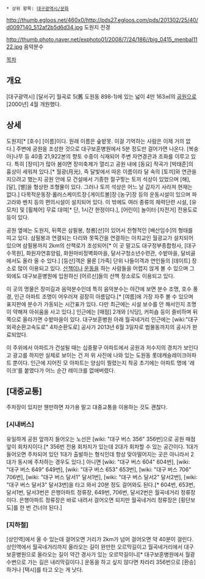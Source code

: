  * 상위 항목: [[대구광역시/문화]]

http://thumb.egloos.net/460x0/http://pds27.egloos.com/pds/201302/25/40/d0097140_512af2b5d6d34.jpg
도원지 전경

http://thumb.photo.naver.net/exphoto01/2008/7/24/186//big_0415_menbal1122.jpg
음악분수

[[목차]]
== 개요 ==
[대구광역시] [달서구] 월곡로 5(舊 도원동 898-1)에 있는 넓이 4만 163㎡의 [[공원]]으로 [2000년] 4월 개원했다. 

== 상세 ==
도원지[* [호수] [이름]이다. 원래 이름은 숲밭못. 이걸 기억하는 사람은 이제 거의 없다.] 주변에 공원을 조성한 것으로 대구보훈병원에서 5분 정도만 걸어가면 나온다. [복숭아]나무 등 40종 21,922본의 향토 수종이 식재되어 주변 자연경관과 조화를 이루고 있다. 특히 [장미]가 많아 봄이면 장미축제가 열리고 공원 내에 [동요] 작곡가 [박태준]의 흉상이 세워져 있다.[* 월광(月光), 즉 달빛에서 따온 이름이라 달 속의 [토끼]와 연관을 지으려고 했는지 공원 안에 모 건설에서 기증한 절구찧는 토끼 석상이 있었으며 [해], [달], [별]을 형상한 조형물이 있다. 그러나 토끼 석상은 어느 날 갑자기 사라져 현재는 없다.] 다목적운동장·롤러스케이트장·[게이트볼]장·[농구]장 등의 운동시설이 있으며 파고라와 벤치 등의 편의시설이 설치되어 있다. 이 밖에도 여러 종류의 체력단련 시설, [유모차] 및 [휠체어] 무료 대여[* 단, 1시간 한정이다.], [어린이] 놀이터·[자전거] 전용도로 등이 있다. 

공원 옆에는 도원지, 뒤쪽은 삼필봉, 청룡[산]이 있어서 전형적인 [배산임수]의 형태를 띠고 있다. 삼필봉과 연결되는 다리와 못뚝간을 연결하는 아치교인 월광교가 설치되어 있으며 삼필봉까지 2km의 산책로가 조성되어[* 이 곳 말고도 대구정부종합청사, [대구수목원], 화원자연휴양림, 화원마비정벽화마을, 달서구청소년수련관, 수밭마을, 달비골에서도 올라 올 수 있다.] [등산]객은 물론 [가족] 단위 나들이객과 연인들의 [데이트] 장소로 많이 이용되고 있다. [[산책]]이나 [[운동]]을 하는 사람들을 어렵지 않게 볼 수 있으며 그 외에도 대구보훈병원에 입원하신 [어르신]들의 산책 장소로도 이용되고 있다.

이 곳의 명물은 장미길과 음악분수인데 특히 음악분수는 야간에 보면 분수 조명, 호수 풍경, 인근 아파트 조명이 어우러져 굉장히 아름답다.[* [여름]에 가장 자주 볼 수 있으며 표지판에 분수가 가동되는 시간표가 있다. 다만 최근에는 시설 보수를 안 해서인지 조명이 약해져 아쉬움을 사고 있다.] 인근에는 [매점] 2개와 [식당], 커피숍 등이 즐비하며 뒤쪽으로 올라가면 수밭마을이 있다. 대구보훈병원 아래 월곡네거리 인근에는 [wiki:"대구외곽순환고속도로" 4차순환도로] 공사가 2013년 6월 3일자로 범물동까지의 공사가 완료되었다.

이 주위에서 아파트가 건설될 때는 십중팔구 아파트에서 공원과 저수지의 경치가 보인다고 광고를 하지만 실제로 보이는 건 저 위 사진에 나와 있는 도원동 롯데캐슬레이크아파트 뿐이다. 인근에 지어진 모 아파트는 양심이 찔렸는지 착공 초기에는 아파트 명에 '레이크'를 붙였다가 어느 순간 레이크를 없애버렸다.

== [대중교통] ==
주차장이 있지만 웬만하면 자가용 말고 대중교통을 이용하는 것도 괜찮다.

=== [시내버스] === 
유일하게 공원 앞까지 들어오는 노선은 [wiki: "대구 버스 356" 356번]으로 공원 매점 앞이 회차지이다.[* 356번 전용 회차지가 있는데 2대가 회차할 수 있는 공간이다. 1대가 들어오면 주차되어 있던 1대가 출발하는 형식인데 항상 맞아떨어지는 곳은 아니라서 2대가 동시에 주차하는 경우도 있다.] 아니면 [wiki: "대구 버스 604" 604번], [wiki: "대구 버스 649" 649번], [wiki: "대구 버스 653" 653번], [wiki: "대구 버스 706" 706번], [wiki: "대구 버스 달서1" 달서1번], [wiki: "대구 버스 달서2" 달서2번], [wiki: "대구 버스 달서3" 달서3번]을 타고 와서 20분 정도 걸어와도 된다.[* 604번, 653번, 달서1번, 달서3번은 은행아파트 정류장, 649번, 706번, 달서2번은 월곡네거리 정류장이다. 은행아파트 정류장은 바로 내려서 걸어오면 되지만 월곡네거리 정류장은 [횡단보도]를 한 번 건너야 된다.]

=== [지하철] ===
[상인역]에서 올 수 있는데 걸어오면 거리가 2km가 넘어 걸어오면 약 40분이 걸린다. 상인역에서 월곡네거리까지 올라오는 길이 완만한 오르막길이고 월곡네거리에서 대구보훈병원으로 올라오는 길이 약간 경사가 있는 오르막길이니[* 대구보훈병원에서 월광수변으로 가는 길은 내리막길이다.] 운동을 하고 싶지 않다면 차라리 356번으로 [환승]하거나 [택시]를 타고 오는 게 낫다.
